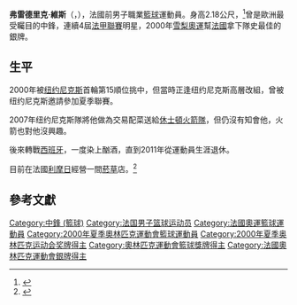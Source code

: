 {{expand|time=2015-08-10T02:48:02+00:00}}
{{noteTA
|G1=NBA
|T=zh-cn:弗雷德里克·魏斯;zh-tw:弗雷德里克·維斯;
|1=zh-cn:魏斯;zh-tw:維斯;
}}

'''弗雷德里克·維斯'''（{{lang-fr|Frédéric Weis}}，{{bd|1977年|6月22日|catIdx=W}}），法國前男子職業[[籃球|籃球]]運動員。身高2.18公尺，<ref>{{Cite web |url=http://www.euroleague.net/competition/players/showplayer?pcode=AIM&seasoncode=E2003 |title=WEIS, FREDERIC |accessdate=2015-08-10 |archive-date=2020-12-05 |archive-url=https://web.archive.org/web/20201205110654/https://www.euroleague.net/competition/players/showplayer?pcode=AIM&seasoncode=E2003 }}</ref>曾是歐洲最受矚目的中鋒，連續4屆[[法甲聯賽|法甲聯賽]]明星，2000年[[雪梨奧運|雪梨奧運]]幫[[法國國家男子籃球隊|法國]]拿下隊史最佳的銀牌。

== 生平 ==
2000年被[[纽约尼克斯|纽约尼克斯]]首輪第15順位挑中，但當時正逢纽约尼克斯高層改組，曾被纽约尼克斯邀請參加夏季聯賽。

2007年纽约尼克斯隊將他做為交易配菜送給[[休士頓火箭隊|休士頓火箭隊]]，但仍沒有知會他，火箭也對他沒興趣。

後來轉戰[[西班牙|西班牙]]，一度染上酗酒，直到2011年從運動員生涯退休。

目前在法國[[利摩日|利摩日]]經營一間[[菸草|菸草]]店。<ref>{{cite news|last1=Borden|first1=Sam|title=<nowiki>For Frédéric Weis, Knicks’ Infamous Pick, Boos Began a Greater Struggle</nowiki>|url=http://www.nytimes.com/2015/07/15/sports/basketball/for-frederic-weis-knicks-99-draft-choice-boos-marked-start-of-a-greater-struggle.html|work=New York Times|date=2015-07-14|accessdate=2015-08-10|archive-date=2021-09-26|archive-url=https://web.archive.org/web/20210926013710/https://www.nytimes.com/2015/07/15/sports/basketball/for-frederic-weis-knicks-99-draft-choice-boos-marked-start-of-a-greater-struggle.html}}</ref>

==參考文獻==
{{Reflist}}

{{2000年夏季奥运会法国男子篮球阵容}}

{{Authority control}}
{{DEFAULTSORT:Weis, Frédéric}}
[[Category:中鋒_(籃球)|Category:中鋒 (籃球)]]
[[Category:法国男子篮球运动员|Category:法国男子篮球运动员]]
[[Category:法國奧運籃球運動員|Category:法國奧運籃球運動員]]
[[Category:2000年夏季奧林匹克運動會籃球運動員|Category:2000年夏季奧林匹克運動會籃球運動員]]
[[Category:2000年夏季奥林匹克运动会奖牌得主|Category:2000年夏季奥林匹克运动会奖牌得主]]
[[Category:奧林匹克運動會籃球獎牌得主|Category:奧林匹克運動會籃球獎牌得主]]
[[Category:法國奧林匹克運動會銀牌得主|Category:法國奧林匹克運動會銀牌得主]]


{{篮球运动员小作品}}